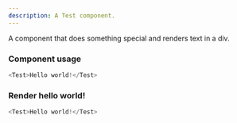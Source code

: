 ```yaml
---
description: A Test component.
---
```



A component that does something special and renders text in a div.

### Component usage
```js
<Test>Hello world!</Test>
```

### Render hello world!

```js live
<Test>Hello world!</Test>
```
